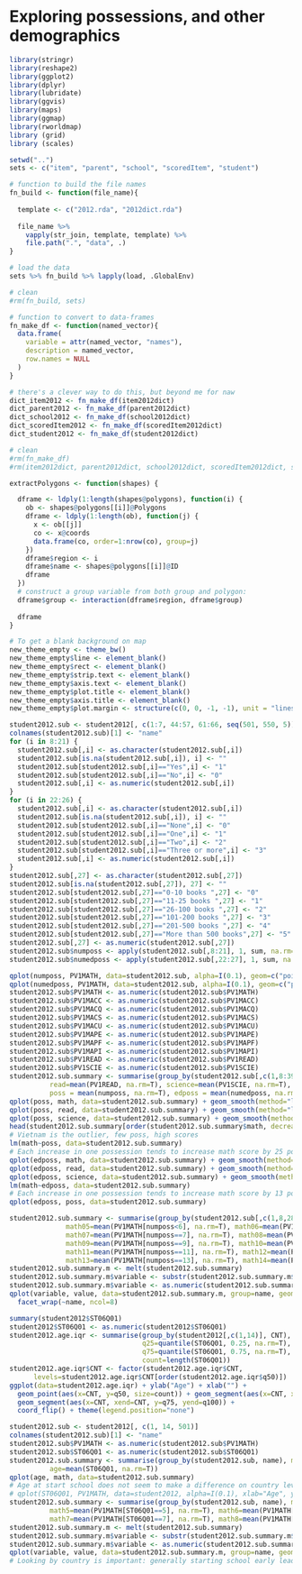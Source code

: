 Exploring possessions, and other demographics
========================================================

```r
library(stringr)
library(reshape2)
library(ggplot2)
library(dplyr)
library(lubridate)
library(ggvis)
library(maps)
library(ggmap)
library(rworldmap)
library (grid)    
library (scales)	
```

```r
setwd("..")
sets <- c("item", "parent", "school", "scoredItem", "student")

# function to build the file names
fn_build <- function(file_name){
 
  template <- c("2012.rda", "2012dict.rda")
 
  file_name %>% 
    vapply(str_join, template, template) %>% 
    file.path(".", "data", .)
}

# load the data
sets %>% fn_build %>% lapply(load, .GlobalEnv)

# clean
#rm(fn_build, sets)
```

```r
# function to convert to data-frames
fn_make_df <- function(named_vector){
  data.frame(
    variable = attr(named_vector, "names"),
    description = named_vector,
    row.names = NULL
  )
}

# there's a clever way to do this, but beyond me for naw
dict_item2012 <- fn_make_df(item2012dict) 
dict_parent2012 <- fn_make_df(parent2012dict) 
dict_school2012 <- fn_make_df(school2012dict) 
dict_scoredItem2012 <- fn_make_df(scoredItem2012dict) 
dict_student2012 <- fn_make_df(student2012dict) 

# clean
#rm(fn_make_df)
#rm(item2012dict, parent2012dict, school2012dict, scoredItem2012dict, student2012dict)
```

```r
extractPolygons <- function(shapes) {

  dframe <- ldply(1:length(shapes@polygons), function(i) {
    ob <- shapes@polygons[[i]]@Polygons
    dframe <- ldply(1:length(ob), function(j) {
      x <- ob[[j]]
      co <- x@coords
      data.frame(co, order=1:nrow(co), group=j)
    })
    dframe$region <- i
    dframe$name <- shapes@polygons[[i]]@ID
    dframe
  })
  # construct a group variable from both group and polygon:
  dframe$group <- interaction(dframe$region, dframe$group)
  
  dframe
}

# To get a blank background on map
new_theme_empty <- theme_bw()
new_theme_empty$line <- element_blank()
new_theme_empty$rect <- element_blank()
new_theme_empty$strip.text <- element_blank()
new_theme_empty$axis.text <- element_blank()
new_theme_empty$plot.title <- element_blank()
new_theme_empty$axis.title <- element_blank()
new_theme_empty$plot.margin <- structure(c(0, 0, -1, -1), unit = "lines", valid.unit = 3L, class = "unit")
```

```r
student2012.sub <- student2012[, c(1:7, 44:57, 61:66, seq(501, 550, 5))]
colnames(student2012.sub)[1] <- "name"
for (i in 8:21) {
  student2012.sub[,i] <- as.character(student2012.sub[,i])
  student2012.sub[is.na(student2012.sub[,i]), i] <- ""
  student2012.sub[student2012.sub[,i]=="Yes",i] <- "1"
  student2012.sub[student2012.sub[,i]=="No",i] <- "0"
  student2012.sub[,i] <- as.numeric(student2012.sub[,i])
}
for (i in 22:26) {
  student2012.sub[,i] <- as.character(student2012.sub[,i])
  student2012.sub[is.na(student2012.sub[,i]), i] <- ""
  student2012.sub[student2012.sub[,i]=="None",i] <- "0"
  student2012.sub[student2012.sub[,i]=="One",i] <- "1"
  student2012.sub[student2012.sub[,i]=="Two",i] <- "2"
  student2012.sub[student2012.sub[,i]=="Three or more",i] <- "3"
  student2012.sub[,i] <- as.numeric(student2012.sub[,i])
}
student2012.sub[,27] <- as.character(student2012.sub[,27])
student2012.sub[is.na(student2012.sub[,27]), 27] <- ""
student2012.sub[student2012.sub[,27]=="0-10 books ",27] <- "0"
student2012.sub[student2012.sub[,27]=="11-25 books ",27] <- "1"
student2012.sub[student2012.sub[,27]=="26-100 books ",27] <- "2"
student2012.sub[student2012.sub[,27]=="101-200 books ",27] <- "3"
student2012.sub[student2012.sub[,27]=="201-500 books ",27] <- "4"
student2012.sub[student2012.sub[,27]=="More than 500 books",27] <- "5"
student2012.sub[,27] <- as.numeric(student2012.sub[,27])
student2012.sub$numposs <- apply(student2012.sub[,8:21], 1, sum, na.rm=T)
student2012.sub$numedposs <- apply(student2012.sub[,22:27], 1, sum, na.rm=T)
```

```r
qplot(numposs, PV1MATH, data=student2012.sub, alpha=I(0.1), geom=c("point", "smooth"))
qplot(numedposs, PV1MATH, data=student2012.sub, alpha=I(0.1), geom=c("point", "smooth"))
student2012.sub$PV1MATH <- as.numeric(student2012.sub$PV1MATH)
student2012.sub$PV1MACC <- as.numeric(student2012.sub$PV1MACC)
student2012.sub$PV1MACQ <- as.numeric(student2012.sub$PV1MACQ)
student2012.sub$PV1MACS <- as.numeric(student2012.sub$PV1MACS)
student2012.sub$PV1MACU <- as.numeric(student2012.sub$PV1MACU)
student2012.sub$PV1MAPE <- as.numeric(student2012.sub$PV1MAPE)
student2012.sub$PV1MAPF <- as.numeric(student2012.sub$PV1MAPF)
student2012.sub$PV1MAPI <- as.numeric(student2012.sub$PV1MAPI)
student2012.sub$PV1READ <- as.numeric(student2012.sub$PV1READ)
student2012.sub$PV1SCIE <- as.numeric(student2012.sub$PV1SCIE)
student2012.sub.summary <- summarise(group_by(student2012.sub[,c(1,8:39)], name), math=mean(PV1MATH, na.rm=T), 
          read=mean(PV1READ, na.rm=T), science=mean(PV1SCIE, na.rm=T),
          poss = mean(numposs, na.rm=T), edposs = mean(numedposs, na.rm=T))
qplot(poss, math, data=student2012.sub.summary) + geom_smooth(method="lm", se=F)
qplot(poss, read, data=student2012.sub.summary) + geom_smooth(method="lm", se=F)
qplot(poss, science, data=student2012.sub.summary) + geom_smooth(method="lm", se=F)
head(student2012.sub.summary[order(student2012.sub.summary$math, decreasing=T),], 20) 
# Vietnam is the outlier, few poss, high scores
lm(math~poss, data=student2012.sub.summary)
# Each increase in one possession tends to increase math score by 25 points (poss=7, 12)
qplot(edposs, math, data=student2012.sub.summary) + geom_smooth(method="lm", se=F)
qplot(edposs, read, data=student2012.sub.summary) + geom_smooth(method="lm", se=F)
qplot(edposs, science, data=student2012.sub.summary) + geom_smooth(method="lm", se=F)
lm(math~edposs, data=student2012.sub.summary)
# Each increase in one possession tends to increase math score by 13 points (edposs=5, 14)
qplot(edposs, poss, data=student2012.sub.summary)
```


```r
student2012.sub.summary <- summarise(group_by(student2012.sub[,c(1,8,28,38)], name), 
              math05=mean(PV1MATH[numposs<6], na.rm=T), math06=mean(PV1MATH[numposs==6], na.rm=T), 
              math07=mean(PV1MATH[numposs==7], na.rm=T), math08=mean(PV1MATH[numposs==8], na.rm=T),
              math09=mean(PV1MATH[numposs==9], na.rm=T), math10=mean(PV1MATH[numposs==10], na.rm=T),
              math11=mean(PV1MATH[numposs==11], na.rm=T), math12=mean(PV1MATH[numposs==12], na.rm=T),
              math13=mean(PV1MATH[numposs==13], na.rm=T), math14=mean(PV1MATH[numposs==14], na.rm=T))
student2012.sub.summary.m <- melt(student2012.sub.summary)
student2012.sub.summary.m$variable <- substr(student2012.sub.summary.m$variable, 5, 6) 
student2012.sub.summary.m$variable <- as.numeric(student2012.sub.summary.m$variable)
qplot(variable, value, data=student2012.sub.summary.m, group=name, geom=c("point","smooth"), se=F) + 
  facet_wrap(~name, ncol=8)
```

```r
summary(student2012$ST06Q01)
student2012$ST06Q01 <- as.numeric(student2012$ST06Q01)
student2012.age.iqr <- summarise(group_by(student2012[,c(1,14)], CNT), q0=min(ST06Q01, na.rm=T),
                                 q25=quantile(ST06Q01, 0.25, na.rm=T), q50=median(ST06Q01, na.rm=T), 
                                 q75=quantile(ST06Q01, 0.75, na.rm=T), q100=max(ST06Q01, na.rm=T), 
                                 count=length(ST06Q01))
student2012.age.iqr$CNT <- factor(student2012.age.iqr$CNT, 
      levels=student2012.age.iqr$CNT[order(student2012.age.iqr$q50)])
ggplot(data=student2012.age.iqr) + ylab("Age") + xlab("") + 
  geom_point(aes(x=CNT, y=q50, size=count)) + geom_segment(aes(x=CNT, xend=CNT, y=q0, yend=q25)) +
  geom_segment(aes(x=CNT, xend=CNT, y=q75, yend=q100)) +
  coord_flip() + theme(legend.position="none")
```

```r
student2012.sub <- student2012[, c(1, 14, 501)]
colnames(student2012.sub)[1] <- "name"
student2012.sub$PV1MATH <- as.numeric(student2012.sub$PV1MATH)
student2012.sub$ST06Q01 <- as.numeric(student2012.sub$ST06Q01)
student2012.sub.summary <- summarise(group_by(student2012.sub, name), math=mean(PV1MATH, na.rm=T), 
          age=mean(ST06Q01, na.rm=T))
qplot(age, math, data=student2012.sub.summary)
# Age at start school does not seem to make a difference on country level
# qplot(ST06Q01, PV1MATH, data=student2012, alpha=I(0.1), xlab="Age", ylab="Math")
student2012.sub.summary <- summarise(group_by(student2012.sub, name), math4=mean(PV1MATH[ST06Q01==4], na.rm=T), 
          math5=mean(PV1MATH[ST06Q01==5], na.rm=T), math6=mean(PV1MATH[ST06Q01==6], na.rm=T), 
          math7=mean(PV1MATH[ST06Q01==7], na.rm=T), math8=mean(PV1MATH[ST06Q01>7], na.rm=T))
student2012.sub.summary.m <- melt(student2012.sub.summary)
student2012.sub.summary.m$variable <- substr(student2012.sub.summary.m$variable, 5, 5)
student2012.sub.summary.m$variable <- as.numeric(student2012.sub.summary.m$variable)
qplot(variable, value, data=student2012.sub.summary.m, group=name, geom=c("point","smooth"), se=F) + facet_wrap(~name, ncol=8)
# Looking by country is important: generally starting school early leads to better scores
```